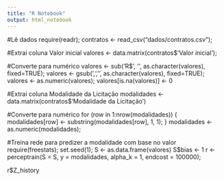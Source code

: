 ```yaml
---
title: "R Notebook"
output: html_notebook
---
```


#Lê dados
require(readr);
contratos <- read_csv("dados/contratos.csv");

#Extrai coluna Valor inicial
valores <- data.matrix(contratos$'Valor inicial');

#Converte para numérico
valores <- sub('R$', '', as.character(valores), fixed=TRUE);
valores <- gsub(',', '', as.character(valores), fixed=TRUE);
valores <- as.numeric(valores);
valores[is.na(valores)] <- 0

#Extrai coluna Modalidade da Licitação
modalidades <- data.matrix(contratos$'Modalidade da Licitação')

#Converte para numérico
for (row in 1:nrow(modalidades)) {
    modalidades[row] <- substring(modalidades[row], 1, 1);
}
modalidades <- as.numeric(modalidades);

#Treina rede para predizer a modalidade com base no valor
require(freestats);
set.seed(1);
S <- as.data.frame(valores)
S$bias <- 1
r <- perceptrain(S = S,
                 y = modalidades,
                 alpha_k = 1,
                 endcost = 100000);
                 
r$Z_history

